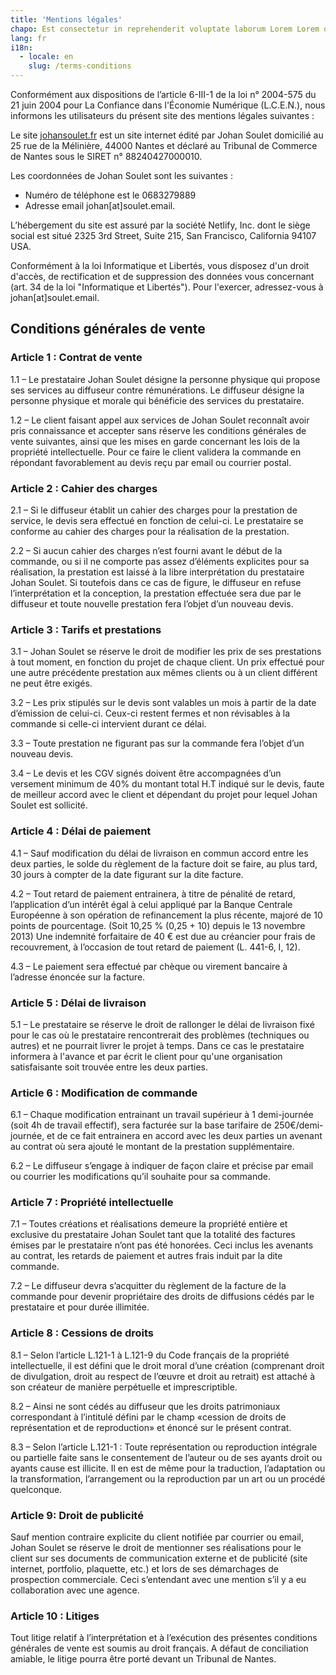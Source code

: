 ```yaml
---
title: 'Mentions légales'
chapo: Est consectetur in reprehenderit voluptate laborum Lorem Lorem occaecat.
lang: fr
i18n:
  - locale: en
    slug: /terms-conditions
---
```


Conformément aux dispositions de l’article 6-III-1 de la loi n° 2004-575 du 21 juin 2004 pour La Confiance dans l'Économie Numérique (L.C.E.N.), nous informons les utilisateurs du présent site des mentions légales suivantes :

Le site [johansoulet.fr](https://johansoulet.fr) est un site internet édité par Johan Soulet domicilié au 25 rue de la Mélinière, 44000 Nantes et déclaré au Tribunal de Commerce de Nantes sous le SIRET n° 88240427000010.

Les coordonnées de Johan Soulet sont les suivantes :

- Numéro de téléphone est le 0683279889
- Adresse email johan[at]soulet.email.

L’hébergement du site est assuré par la société Netlify, Inc. dont le siège social est situé 2325 3rd Street, Suite 215, San Francisco, California 94107 USA.

Conformément à la loi Informatique et Libertés, vous disposez d'un droit d'accès, de rectification et de suppression des données vous concernant (art. 34 de la loi "Informatique et Libertés"). Pour l'exercer, adressez-vous à johan[at]soulet.email.

## Conditions générales de vente

### Article 1 : Contrat de vente

1.1 – Le prestataire Johan Soulet désigne la personne physique qui propose ses services au diffuseur contre rémunérations. Le diffuseur désigne la personne physique et morale qui bénéficie des services du prestataire.

1.2 – Le client faisant appel aux services de Johan Soulet reconnaît avoir pris connaissance et accepter sans réserve les conditions générales de vente suivantes, ainsi que les mises en garde concernant les lois de la propriété intellectuelle. Pour ce faire le client validera la commande en répondant favorablement au devis reçu par email ou courrier postal.

### Article 2 : Cahier des charges

2.1 – Si le diffuseur établit un cahier des charges pour la prestation de service, le devis sera effectué en fonction de celui-ci. Le prestataire se conforme au cahier des charges pour la réalisation de la prestation.

2.2 – Si aucun cahier des charges n’est fourni avant le début de la commande, ou si il ne comporte pas assez d’éléments explicites pour sa réalisation, la prestation est laissé à la libre interprétation du prestataire Johan Soulet. Si toutefois dans ce cas de figure, le diffuseur en refuse l’interprétation et la conception, la prestation effectuée sera due par le diffuseur et toute nouvelle prestation fera l’objet d’un nouveau devis.

### Article 3 : Tarifs et prestations

3.1 – Johan Soulet se réserve le droit de modifier les prix de ses prestations à tout moment, en fonction du projet de chaque client. Un prix effectué pour une autre précédente prestation aux mêmes clients ou à un client différent ne peut être exigés.

3.2 – Les prix stipulés sur le devis sont valables un mois à partir de la date d’émission de celui-ci. Ceux-ci restent fermes et non révisables à la commande si celle-ci intervient durant ce délai.

3.3 – Toute prestation ne figurant pas sur la commande fera l’objet d’un nouveau devis.

3.4 – Le devis et les CGV signés doivent être accompagnées d’un versement minimum de 40% du montant total H.T indiqué sur le devis, faute de meilleur accord avec le client et dépendant du projet pour lequel Johan Soulet est sollicité.

### Article 4 : Délai de paiement

4.1 – Sauf modification du délai de livraison en commun accord entre les deux parties, le solde du règlement de la facture doit se faire, au plus tard, 30 jours à compter de la date figurant sur la dite facture.

4.2 – Tout retard de paiement entrainera, à titre de pénalité de retard, l’application d’un intérêt égal à celui appliqué par la Banque Centrale Européenne à son opération de refinancement la plus récente, majoré de 10 points de pourcentage. (Soit 10,25 % (0,25 + 10) depuis le 13 novembre 2013) Une indemnité forfaitaire de 40 € est due au créancier pour frais de recouvrement, à l’occasion de tout retard de paiement (L. 441-6, I, 12).

4.3 – Le paiement sera effectué par chèque ou virement bancaire à l’adresse énoncée sur la facture.

### Article 5 : Délai de livraison

5.1 – Le prestataire se réserve le droit de rallonger le délai de livraison fixé pour le cas où le prestataire rencontrerait des problèmes (techniques ou autres) et ne pourrait livrer le projet à temps. Dans ce cas le prestataire informera à l'avance et par écrit le client pour qu'une organisation satisfaisante soit trouvée entre les deux parties.

### Article 6 : Modification de commande

6.1 – Chaque modification entrainant un travail supérieur à 1 demi-journée (soit 4h de travail effectif), sera facturée sur la base tarifaire de 250€/demi-journée, et de ce fait entrainera en accord avec les deux parties un avenant au contrat où sera ajouté le montant de la prestation supplémentaire.

6.2 – Le diffuseur s’engage à indiquer de façon claire et précise par email ou courrier les modifications qu’il souhaite pour sa commande.

### Article 7 : Propriété intellectuelle

7.1 – Toutes créations et réalisations demeure la propriété entière et exclusive du prestataire Johan Soulet tant que la totalité des factures émises par le prestataire n’ont pas été honorées. Ceci inclus les avenants au contrat, les retards de paiement et autres frais induit par la dite commande.

7.2 – Le diffuseur devra s’acquitter du règlement de la facture de la commande pour devenir propriétaire des droits de diffusions cédés par le prestataire et pour durée illimitée.

### Article 8 : Cessions de droits

8.1 – Selon l’article L.121-1 à L.121-9 du Code français de la propriété intellectuelle, il est défini que le droit moral d’une création (comprenant droit de divulgation, droit au respect de l’œuvre et droit au retrait) est attaché à son créateur de manière perpétuelle et imprescriptible.

8.2 – Ainsi ne sont cédés au diffuseur que les droits patrimoniaux correspondant à l’intitulé défini par le champ «cession de droits de représentation et de reproduction» et énoncé sur le présent contrat.

8.3 – Selon l’article L.121-1 : Toute représentation ou reproduction intégrale ou partielle faite sans le consentement de l’auteur ou de ses ayants droit ou ayants cause est illicite. Il en est de même pour la traduction, l’adaptation ou la transformation, l’arrangement ou la reproduction par un art ou un procédé quelconque.

### Article 9: Droit de publicité

Sauf mention contraire explicite du client notifiée par courrier ou email, Johan Soulet se réserve le droit de mentionner ses réalisations pour le client sur ses documents de communication externe et de publicité (site internet, portfolio, plaquette, etc.) et lors de ses démarchages de prospection commerciale. Ceci s’entendant avec une mention s’il y a eu collaboration avec une agence.

### Article 10 : Litiges

Tout litige relatif à l’interprétation et à l’exécution des présentes conditions générales de vente est soumis au droit français. A défaut de conciliation amiable, le litige pourra être porté devant un Tribunal de Nantes.
